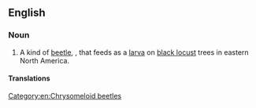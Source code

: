 ==English==

===Noun===
{{en-noun}}

# A kind of [[beetle]], {{taxlink|Megacyllene robiniae|species|noshow=1}}, that feeds as a [[larva]] on [[black locust]] trees in eastern North America.

====Translations====
{{trans-top|beetle}}
{{trans-mid}}
{{trans-bottom}}

[[Category:en:Chrysomeloid beetles]]